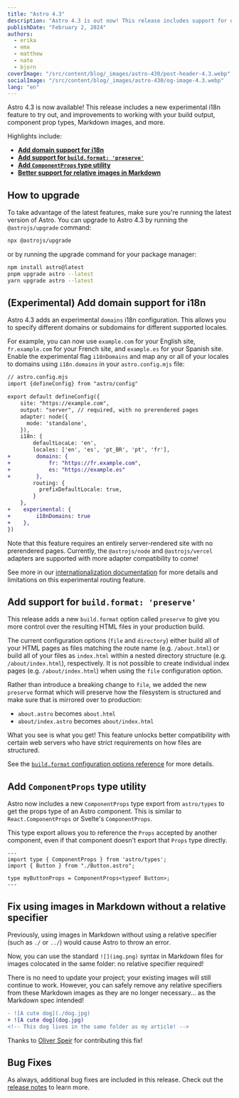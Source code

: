 ```yaml
---
title: "Astro 4.3"
description: "Astro 4.3 is out now! This release includes support for domain routing in i18n, better support for relative images in Markdown, a new `ComponentProps` type export, and more."
publishDate: "February 2, 2024"
authors:
  - erika
  - ema
  - matthew
  - nate
  - bjorn
coverImage: "/src/content/blog/_images/astro-430/post-header-4.3.webp"
socialImage: "/src/content/blog/_images/astro-430/og-image-4.3.webp"
lang: "en"
---
```


Astro 4.3 is now available! This release includes a new experimental i18n feature to try out, and improvements to working with your build output, component prop types, Markdown images, and more.

Highlights include:

- **[Add domain support for i18n](#experimental-add-domain-support-for-i18n)**
- **[Add support for `build.format: 'preserve'`](#add-support-for-buildformat-preserve)**
- **[Add `ComponentProps` type utility](#add-componentprops-type-utility)**
- **[Better support for relative images in Markdown](#fix-using-images-in-markdown-without-a-relative-specifier)**

## How to upgrade

To take advantage of the latest features, make sure you're running the latest version of Astro. You can upgrade to Astro 4.3 by running the `@astrojs/upgrade` command:

```sh
npx @astrojs/upgrade
```

or by running the upgrade command for your package manager:

```sh
npm install astro@latest
pnpm upgrade astro --latest
yarn upgrade astro --latest
```

## (Experimental) Add domain support for i18n

Astro 4.3 adds an experimental `domains` i18n configuration. This allows you to specify different domains or subdomains for different supported locales.

For example, you can now use `example.com` for your English site, `fr.example.com` for your French site, and `example.es` for your Spanish site.
Enable the experimental flag `i18nDomains` and map any or all of your locales to domains using `i18n.domains` in your `astro.config.mjs` file:

```diff lang="js"
// astro.config.mjs
import {defineConfig} from "astro/config"

export default defineConfig({
    site: "https://example.com",
    output: "server", // required, with no prerendered pages
    adapter: node({
      mode: 'standalone',
    }),
    i18n: {
        defaultLocaLe: 'en',
        locales: ['en', 'es', 'pt_BR', 'pt', 'fr'],
+        domains: {
+            fr: "https://fr.example.com",
+            es: "https://example.es"
+        },
        routing: {
          prefixDefaultLocale: true,
        }
    },
+    experimental: {
+        i18nDomains: true
+    },
})
```

Note that this feature requires an entirely server-rendered site with no prerendered pages. Currently, the `@astrojs/node` and `@astrojs/vercel` adapters are supported with more adapter compatibility to come!

See more in our [internationalization documentation](https://docs.astro.build/en/guides/internationalization/#domains-experimental) for more details and limitations on this experimental routing feature.

## Add support for `build.format: 'preserve'`

This release adds a new `build.format` option called `preserve` to give you more control over the resulting HTML files in your production build.

The current configuration options (`file` and `directory`) either build all of your HTML pages as files matching the route name (e.g. `/about.html`) or build all of your files as `index.html` within a nested directory structure (e.g. `/about/index.html`), respectively. It is not possible to create individual index pages (e.g. `/about/index.html`) when using the `file` configuration option.

Rather than introduce a breaking change to `file`,  we added the new `preserve` format which will preserve how the filesystem is structured and make sure that is mirrored over to production:

- `about.astro` becomes `about.html`
- `about/index.astro` becomes `about/index.html`

What you see is what you get! This feature unlocks better compatibility with certain web servers who have strict requirements on how files are structured.

See the [`build.format` configuration options reference](https://docs.astro.build/en/reference/configuration-reference/#buildformat) for more details.

## Add `ComponentProps` type utility

Astro now includes a new `ComponentProps` type export from `astro/types` to get the props type of an Astro component. This is similar to `React.ComponentProps` or Svelte's `ComponentProps`. 

This type export allows you to reference the `Props` accepted by another component, even if that component doesn't export that `Props` type directly.

```astro
---
import type { ComponentProps } from 'astro/types';
import { Button } from "./Button.astro";

type myButtonProps = ComponentProps<typeof Button>;
---
```

## Fix using images in Markdown without a relative specifier

Previously, using images in Markdown without using a relative specifier (such as `./` or `../`) would cause Astro to throw an error. 

Now, you can use the standard `![](img.png)` syntax in Markdown files for images colocated in the same folder: no relative specifier required!

There is no need to update your project; your existing images will still continue to work. However, you can safely remove any relative specifiers from these Markdown images as they are no longer necessary... as the Markdown spec intended!

```diff
- ![A cute dog](./dog.jpg)
+ ![A cute dog](dog.jpg)
<!-- This dog lives in the same folder as my article! -->
```

Thanks to [Oliver Speir](https://github.com/OliverSpeir) for contributing this fix!

## Bug Fixes

As always, additional bug fixes are included in this release. Check out the [release notes](https://github.com/withastro/astro/blob/refs/heads/main/packages/astro/CHANGELOG.md#430) to learn more.
